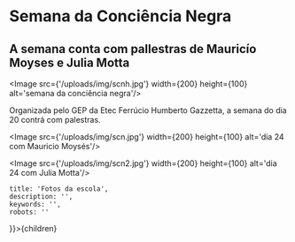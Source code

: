 

# Semana da Conciência Negra

## A semana conta com pallestras de Mauricío Moyses e Julia Motta

<Image src={'/uploads/img/scnh.jpg'} width={200} height={100} alt='semana da conciência negra'/>

Organizada pelo GEP da Etec Ferrúcio Humberto Gazzetta, a semana do dia 20 contrá com palestras.

<Image src={'/uploads/img/scn.jpg'} width={200} height={100} alt='dia 24 com Mauricio Moysés'/>

<Image src={'/uploads/img/scn2.jpg'} width={200} height={100} alt='dia 24 com Julia Motta'/>

    title: 'Fotos da escola',
    description: '',
    keywords: '',
    robots: ''
}}>{children}</BlogLayout>